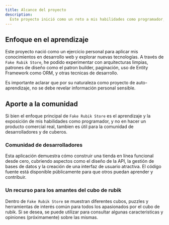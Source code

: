```yaml
---
title: Alcance del proyecto
description: 
  Este proyecto inició como un reto a mis habilidades como programador, en conjunto con mi pasión por los cubos y puzzles, y contiene información relevante para las personas interesadas estos mismos. Este proyecto no a fecha de hoy no tiene una aplicación comercial real, por lo que se debe evitar el contenido sensible al interactuar con la aplicación
---
```


## Enfoque en el aprendizaje

Este proyecto nació como un ejercicio personal para aplicar mis conocimientos en desarrollo web y explorar nuevas tecnologías. A través de `Fake Rubik Store`, he podido experimentar con arquitecturas limpias, patrones de diseño como el patron builder, paginación, uso de Entity Framework como ORM, y otras tecnicas de desarrollo.

Es importante aclarar que por su naturaleza como proyecto de auto-aprendizaje, no se debe revelar información personal sensible.

## Aporte a la comunidad

Si bien el enfoque principal de `Fake Rubik Store` es el aprendizaje y la exposición de mis habilidades como programador, y no en hacer un producto comercial real, tambien es útil para la comunidad de desarrolladores y de cuberos. 

### Comunidad de desarrolladores

Esta aplicación demuestra cómo construir una tienda en línea funcional desde cero, cubriendo aspectos como el diseño de la API, la gestión de bases de datos y la creación de una interfaz de usuario atractiva. El código fuente está disponible públicamente para que otros puedan aprender y contribuir.

### Un recurso para los amantes del cubo de rubik

Dentro de `Fake Rubik Store` se muestran diferentes cubos, puzzles y herramientas de interés común para todos los apasionados por el cubo de rubik. Si se desea, se puede utilizar para consultar algunas caracteristicas y opiniones (próximamente) sobre las mismas.